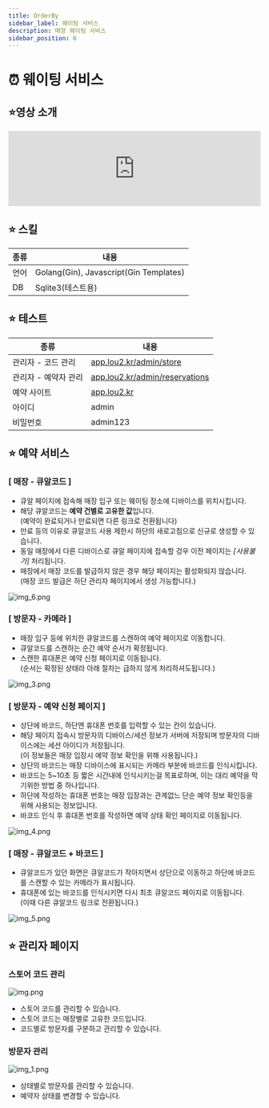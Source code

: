 ```yaml
---
title: OrderBy
sidebar_label: 웨이팅 서비스
description: 매장 웨이팅 서비스
sidebar_position: 6
---
```



# ⏰ 웨이팅 서비스

## ⭐️영상 소개

<iframe width="100%" src="https://www.youtube.com/embed/-dUREkoUEiM" title="YouTube video player" frameborder="0" allow="accelerometer; autoplay; clipboard-write; encrypted-media; gyroscope; picture-in-picture; web-share" allowfullscreen></iframe>

## ⭐️ 스킬

| 종류 | 내용                                     |
| --- |----------------------------------------|
| 언어 | Golang(Gin), Javascript(Gin Templates) |
| DB  | Sqlite3(테스트용)                          |

## ⭐️ 테스트

| 종류           | 내용                                                                        |
|--------------|---------------------------------------------------------------------------|
| 관리자 - 코드 관리  | [app.lou2.kr/admin/store](https://app.lou2.kr/admin/store/)               |
| 관리자 - 예약자 관리 | [app.lou2.kr/admin/reservations](https://app.lou2.kr/admin/reservations/) |
| 예약 사이트       | [app.lou2.kr](https://app.lou2.kr)                                        |
| 아이디          | admin                                                                     |
| 비밀번호         | admin123                                                                  |

## ⭐️ 예약 서비스

<Layout>
<div>

### [ 매장 - 큐알코드 ]
- 큐알 페이지에 접속해 매장 입구 또는 웨이팅 장소에 디바이스를 위치시킵니다.
- 해당 큐알코드는 **예약 건별로 고유한 값**입니다. <br /> (예약이 완료되거나 만료되면 다른 링크로 전환됩니다)
- 만료 등의 이유로 큐알코드 사용 제한시 하단의 새로고침으로 신규로 생성할 수 있습니다.
- 동일 매장에서 다른 디바이스로 큐알 페이지에 접속할 겅우 이전 페이지는 *[사용불가]* 처리됩니다.
- 매장에서 매장 코드를 발급하지 않은 경우 해당 페이지는 활성화되지 않습니다. <br /> (매장 코드 발급은 하단 관리자 페이지에서 생성 가능합니다.)

</div>
<div>

![img_6.png](img/img_6.png)

</div>
</Layout>
<Layout>
<div>

### [ 방문자 - 카메라 ]
- 매장 입구 등에 위치한 큐알코드를 스캔하여 예약 페이지로 이동합니다.
- 큐알코드를 스캔하는 순간 예약 순서가 확정됩니다.
- 스캔한 휴대폰은 예약 신청 페이지로 이동됩니다. <br /> (순서는 확정된 상태라 아래 절차는 급하지 않게 처리하셔도됩니다.)

</div>
<div>

![img_3.png](img/img_3.png)

</div>
</Layout>
<Layout>
<div>

### [ 방문자 - 예약 신청 페이지 ]
- 상단에 바코드, 하단엔 휴대폰 번호를 입력할 수 있는 칸이 있습니다.
- 해당 페이지 접속시 방문자의 디바이스/세션 정보가 서버에 저장되며 방문자의 디바이스에는 세션 아이디가 저장됩니다. <br /> (이 정보들은 매장 입장시 예약 정보 확인을 위해 사용됩니다.)
- 상단의 바코드는 매장 디바이스에 표시되는 카메라 부분에 바코드를 인식시킵니다.
- 바코드는 5~10초 등 짧은 시간내에 인식시키는걸 목표로하며, 이는 대리 예약을 막기위한 방법 중 하나입니다.
- 하단에 작성하는 휴대폰 번호는 매장 입장과는 관계없느 단순 예약 정보 확인등을 위해 사용되는 정보입니다.
- 바코드 인식 후 휴대폰 번호를 작성하면 예약 상태 확인 페이지로 이동됩니다.

</div>
<div>

![img_4.png](img/img_4.png)

</div>
</Layout>
<Layout>
<div>

### [ 매장 - 큐알코드 + 바코드 ]
- 큐알코드가 있던 화면은 큐알코드가 작아지면서 상단으로 이동하고 하단에 바코드를 스캔할 수 있는 카메라가 표시됩니다.
- 휴대폰에 있는 바코드를 인식시키면 다시 최초 큐알코드 페이지로 이동됩니다. <br />(이때 다른 큐알코드 링크로 전환됩니다.)

</div>
<div>

![img_5.png](img/img_5.png)

</div>
</Layout>


## ⭐️ 관리자 페이지

### 스토어 코드 관리

![img.png](img/img.png)

- 스토어 코드를 관리할 수 있습니다.
- 스토어 코드는 매장별로 고유한 코드입니다.
- 코드별로 방문자를 구분하고 관리할 수 있습니다.

### 방문자 관리

![img_1.png](img/img_1.png)

- 상태별로 방문자를 관리할 수 있습니다.
- 예약자 상태를 변경할 수 있습니다.
